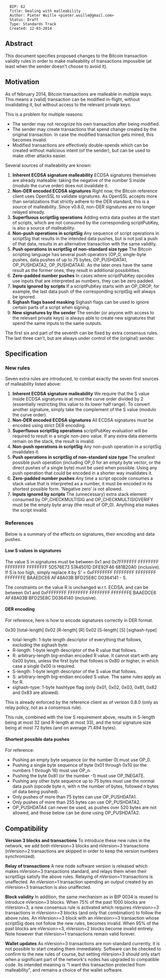 <pre>
  BIP: 62
  Title: Dealing with malleability
  Author: Pieter Wuille <pieter.wuille@gmail.com>
  Status: Draft
  Type: Standards Track
  Created: 12-03-2014
</pre>

==Abstract==

This document specifies proposed changes to the Bitcoin transaction validity rules in order to make malleability of transactions impossible (at least when the sender doesn't choose to avoid it).

==Motivation==

As of february 2014, Bitcoin transactions are malleable in multiple ways. This means a (valid) transaction can be modified in-flight, without invalidating it, but without access to the relevant private keys.

This is a problem for multiple reasons:
* The sender may not recognize his own transaction after being modified.
* The sender may create transactions that spend change created by the original transaction. In case the modified transaction gets mined, this becomes invalid.
* Modified transactions are effectively double-spends which can be created without malicious intent (of the sender), but can be used to make other attacks easier.

Several sources of malleability are known:

# '''Inherent ECDSA signature malleability''' ECDSA signatures themselves are already malleable: taking the negative of the number S inside (modulo the curve order) does not invalidate it.
# '''Non-DER encoded ECDSA signatures''' Right now, the Bitcoin reference client uses OpenSSL to validate signatures. As OpenSSL accepts more than serializations that strictly adhere to the DER standard, this is a source of malleability. Since v0.8.0, non-DER signatures are no longer relayed already.
# '''Superfluous scriptSig operations''' Adding extra data pushes at the start of scripts, which are not consumed by the corresponding scriptPubKey, is also a source of malleability.
# '''Non-push operations in scriptSig''' Any sequence of script operations in scriptSig that results in the intended data pushes, but is not just a push of that data, results in an alternative transaction with the same validity.
# '''Push operations in scriptSig of non-standard size type''' The Bitcoin scripting language has several push operators (OP_0, single-byte pushes, data pushes of up to 75 bytes, OP_PUSHDATA1, OP_PUSHDATA2, OP_PUSHDATA4). As the later ones have the same result as the former ones, they result in additional possibilities.
# '''Zero-padded number pushes''' In cases where scriptPubKey opcodes use inputs that are interpreted as numbers, they can be zero padded.
# '''Inputs ignored by scripts''' If a scriptPubKey starts with an OP_DROP, for example, the last data push of the corresponding scriptSig will always be ignored.
# '''Sighash flags based masking''' Sighash flags can be used to ignore certain parts of a script when signing.
# '''New signatures by the sender''' The sender (or anyone with access to the relevant private keys) is always able to create new signatures that spend the same inputs to the same outputs.
The first six and part of the seventh can be fixed by extra consensus rules. The last three can't, but are always under control of the (original) sender.

==Specification==

===New rules===

Seven extra rules are introduced, to combat exactly the seven first sources of malleability listed above:
# '''Inherent ECDSA signature malleability''' We require that the S value inside ECDSA signatures is at most the curve order divided by 2 (essentially restricting this value to its lower half range). To convert another signature, simply take the complement of the S value (modulo the curve order).
# '''Non-DER encoded ECDSA signatures''' All ECDSA signatures must be encoded using strict DER encoding.
# '''Superfluous scriptSig operations''' scriptPubKey evaluation will be required to result in a single non-zero value. If any extra data elements remain on the stack, the result is invalid.
# '''Non-push operations in scriptSig''' Any non-push operation in a scriptSig invalidates it.
# '''Push operations in scriptSig of non-standard size type''' The smallest possible push operation (including OP_0 for an empty byte vector, or the direct pushes of a single byte) must be used when possible. Using any push operation that could be encoded in a shorter way invalidates it.
# '''Zero-padded number pushes''' Any time a script opcode consumes a stack value that is interpreted as a number, it must be encoded in its shortest possible form. 'Negative zero' is not allowed.
# '''Inputs ignored by scripts''' The (unnecessary) extra stack element consumed by OP_CHECKMULTISIG and OP_CHECKMULTISIGVERIFY must be the empty byte array (the result of OP_0). Anything else makes the script invalid.

===References===

Below is a summary of the effects on signatures, their encoding and data pushes.

====Low S values in signatures====

The value S in signatures must be between 0x1 and 0x7FFFFFFF FFFFFFFF FFFFFFFF FFFFFFFF 5D576E73 57A4501D DFE92F46 681B20A0 (inclusive). If S is too high, simply replace it by S' = 0xFFFFFFFF FFFFFFFF FFFFFFFF FFFFFFFE BAAEDCE6 AF48A03B BFD25E8C D0364141 - S.

The constraints on the value R is unchanged w.r.t. ECDSA, and can be between 0x1 and 0xFFFFFFFF FFFFFFFF FFFFFFFF FFFFFFFE BAAEDCE6 AF48A03B BFD25E8C D0364140 (inclusive). 

====DER encoding====
For reference, here is how to encode signatures correctly in DER format.

0x30 [total-length] 0x02 [R-length] [R] 0x02 [S-length] [S] [sighash-type]
* total-length: 1-byte length descriptor of everything that follows, excluding the sighash byte.
* R-length: 1-byte length descriptor of the R value that follows.
* R: arbitrary-length big-endian encoded R value. It cannot start with any 0x00 bytes, unless the first byte that follows is 0x80 or higher, in which case a single 0x00 is required.
* S-length: 1-byte length descriptor of the S value that follows.
* S: arbitrary-length big-endian encoded S value. The same rules apply as for R.
* sighash-type: 1-byte hashtype flag (only 0x01, 0x02, 0x03, 0x81, 0x82 and 0x83 are allowed).
This is already enforced by the reference client as of version 0.8.0 (only as relay policy, not as a consensus rule).

This rule, combined with the low S requirement above, results in S-length being at most 32 (and R-length at most 33), and the total signature size being at most 72 bytes (and on average 71.494 bytes).

====Shortest possible data pushes====
For reference:
* Pushing an empty byte sequence (or the number 0) must use OP_0.
* Pushing a single byte sequence of byte 0x01 through 0x10 (or the numbers 1 through 16) must use OP_n.
* Pushing the byte 0x81 (or the number -1) must use OP_1NEGATE.
* Pushing any other byte sequence up to 75 bytes must use the normal data push (opcode byte n, with n the number of bytes, followed n bytes of data being pushed).
* Only pushes of more than 75 bytes can use OP_PUSHDATA1.
* Only pushes of more than 255 bytes can use OP_PUSHDATA2.
* OP_PUSHDATA4 can never be used, as pushes over 520 bytes are not allowed, and those below can be done using OP_PUSHDATA2.

==Compatibility==

'''Version 3 blocks and transactions''' To introduce these new rules in the network, we add both nVersion=3 blocks and nVersion=3 transactions (nVersion=2 transactions are skipped in order to keep the version numbers synchronized).

'''Relay of transactions''' A new node software version is released which makes nVersion=3 transactions standard, and relays them when their scriptSigs satisfy the above rules. Relaying of nVersion=1 transactions is unaffected. An nVersion=1 transaction spending an output created by an nVersion=3 transaction is also unaffected.

'''Block validity''' In addition, the same mechanism as in BIP 0034 is reused to introduce nVersion=3 blocks. When 75% of the past 1000 blocks are nVersion=3, a new consensus rule is activated which requires nVersion>=3 transactions in nVersion>=3 blocks (and only that combination) to follow the above rules. An nVersion>=3 block with an nVersion>=3 transaction whose scriptSig does not follow the new rules, becomes invalid. When 95% of the past blocks are nVersion>=3, nVersion=2 blocks become invalid entirely. Note however that nVersion=1 transactions remain valid forever.

'''Wallet updates''' As nVersion=3 transactions are non-standard currently, it is not possible to start creating them immediately. Software can be checked to confirm to the new rules of course, but setting nVersion=3 should only start when a significant part of the network's nodes has upgraded to compatible code. Its intended meaning is "I want this transaction protected from malleability", and remains a choice of the wallet software.
